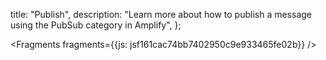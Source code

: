   title: "Publish",
  description: "Learn more about how to publish a message using the PubSub category in Amplify",
};






<Fragments fragments={{js: jsf161cac74bb7402950c9e933465fe02b}} />
